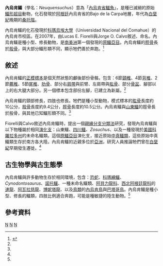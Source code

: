 {{Automatic taxobox
| taxon = Neuquensuchus
| authority = Fiorelli & Calvo, 2007
| fossil_range = {{fossilrange|85|earliest=86|latest=83}}
| subdivision_ranks = [[種|種]]
| subdivision = 
*'''內烏肯鱷''' ''N. universitas'' <small>Fiorelli & Calvo, 2007 ([[模式種|模式種]])</small>
}}

'''內烏肯鱷'''（學名：''Neuquensuchus''）意為「[[內烏肯省|內烏肯省]][[鱷魚|鱷魚]]」，是種已滅絕的原始[[鱷形超目|鱷形超目]]動物，化石發現於[[阿根廷|阿根廷]]內烏肯省的Bajo de la Carpa地層，年代為[[白堊紀|白堊紀]]晚期的[[桑托階|桑托階]]。

內烏肯鱷的化石發現於[[科瑪烏埃大學|科瑪烏埃大學]]（Universidad Nacional del Comahue）的內烏肯市校區。在2007年，由Lucas E. Fiorelli與Jorge O. Calvo敘述、命名。內烏肯鱷是種小型、修長動物，是[[南美洲|南美洲]]第一個發現的[[原鱷亞目|原鱷亞目]]。內烏肯鱷的[[脛骨|脛骨]]長於[[股骨|股骨]]，與大部分鱷形類不同，顯示牠們善於奔跑。<ref name=FC07>{{cite journal |last=Fiorelli |first=Lucas E. |coauthors=and Calvo, Jorge O. |year=2007 |title=The first "protosuchian" (Archosauria: Crocodyliformes) from the Cretaceous (Santonian) of Gondwana |journal=Arquivos do Museu Nacional |volume=65 |issue=4 |pages=417-459 }}</ref>

==敘述==
內烏肯鱷的[[正模標本|正模標本]]是個天然狀態的顱後部份骨骼，包含：6節[[頸椎|頸椎]]、4節[[背椎|背椎]]、2節[[薦椎|薦椎]]、5節[[尾椎|尾椎]]、[[肋骨|肋骨]]、部分右[[胸帶|肩帶]]與前臂、左肩帶與[[肱骨|肱骨]]、部分[[骨盆|骨盆]]、腳部以上的右大腿大部分。另一個標本包含部份左腳，已建立為新屬。<ref name=FC07/>

內烏肯鱷的頸部修長，四肢也修長。牠們是種小型動物，模式標本的[[肱骨|肱骨]]長度約10公分，[[股骨|股骨]]長度約9.4公分，[[脛骨|脛骨]]長度約10.5公分。內烏肯鱷與[[山東鱷|山東鱷]]的脛骨長於股骨，與其他已知鱷形類不同。<ref name=FC07/>

Fiorelli與Calvo敘述內烏肯鱷時，提出一個[[親緣分支分類法|親緣分支分類法]]研究，發現內烏肯鱷與以下物種屬於相同[[演化支|演化支]]：山東鱷、[[四川鱷|四川鱷]]、''Zosuchus''、以及一種發現於[[美國|美國]][[科羅拉多州|科羅拉多州]]的未命名鱷類。這個[[原鱷亞目|原鱷亞目]]演化支，接近原始[[中真鱷類|中真鱷類]]，這些原始中真鱷類生存於南方各大陸。內烏肯鱷的近親多位於[[亞洲|亞洲]]，研究人員推論牠們曾在[[白堊紀|白堊紀]]早期發生遷徙。<ref name=FC07/>

==古生物學與古生態學==
內烏肯鱷與許多動物生存於相同環境，包含：[[恐蛇|恐蛇]]、[[科瑪繪鱷|科瑪繪鱷]]、''Cynodontosaurus''、[[諾托鱷|諾托鱷]]、一種未命名鱷類、[[阿貝力龍科|阿貝力龍科]]、[[西北阿根廷龍科|西北阿根廷龍科]]的[[速龍|速龍]]、[[阿瓦拉慈龍|阿瓦拉慈龍]]、[[博妮塔龍|博妮塔龍]]、以及[[鳥類|鳥類]]的[[內烏肯鳥|內烏肯鳥]]與[[巴塔哥鳥|巴塔哥鳥]]。內烏肯鱷是種小型、修長的鱷類，四肢比例適合奔跑，可能是種敏捷的陸生動物。<ref name=FC07/>

==參考資料==
{{reflist}}
{{偽鱷類|L.}}
{{Taxonbar|from=Q7002018}}

[[Category:白堊紀鱷形類|N]]
[[Category:原鱷亞目|N]]
[[Category:2007年描述的分类群|N]]